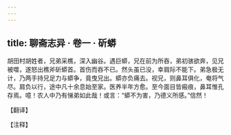 ```yaml
---
---
---
```

title: 聊斋志异 · 卷一 · 斫蟒
---

胡田村胡姓者，兄弟采樵，深入幽谷。遇巨蟒，兄在前为所吞，弟初骇欲奔，见兄被噬，遂怒出樵斧斫蟒首。首伤而吞不已。然头虽已没，幸肩际不能下。弟急极无计，乃两手持兄足力与蟒争，竟曳兄出。蟒亦负痛去。视兄，则鼻耳俱化，奄将气尽。肩负以行，途中凡十余息始至家。医养半年方愈。至今面目皆瘢痕，鼻耳惟孔存焉。噫！农人中乃有悌弟如此哉！或言：“蟒不为害，乃德义所感。”信然！

【翻译】

【注释】

